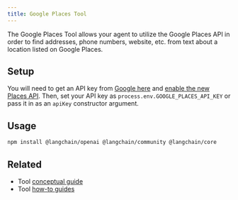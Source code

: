 ```yaml
---
title: Google Places Tool
---
```


The Google Places Tool allows your agent to utilize the Google Places API in order to find addresses,
phone numbers, website, etc. from text about a location listed on Google Places.

## Setup

You will need to get an API key from [Google here](https://developers.google.com/maps/documentation/places/web-service/overview)
and [enable the new Places API](https://console.cloud.google.com/apis/library/places.googleapis.com). Then, set your API key
as `process.env.GOOGLE_PLACES_API_KEY` or pass it in as an `apiKey` constructor argument.

## Usage


<IntegrationInstallTooltip/>

```bash npm
npm install @langchain/openai @langchain/community @langchain/core
```


<GooglePlaces />

## Related

- Tool [conceptual guide](/oss/javascript/langchain/tools)
- Tool [how-to guides](/oss/javascript/how-to/#tools)
